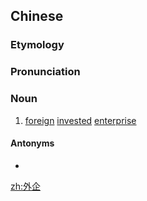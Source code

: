 ==Chinese==
{{zh-forms}}

===Etymology===
{{abbreviation of|外資企業|tr=wàizī qǐyè/wàizī qìyè|lang=zh}}

===Pronunciation===
{{zh-pron
|m=wài企
|c=ngoi6 kei5
|mn=qz:gōa-khì/xm:gōa-khí/zz:gōa-thí
|cat=n
}}

===Noun===
{{zh-noun}}

# [[foreign]] [[invested]] [[enterprise]]

====Antonyms====
* {{zh-l|國企}}

[[zh:外企]]